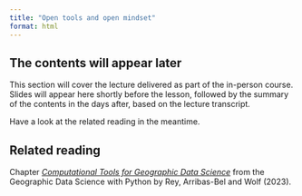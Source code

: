 ```yaml
---
title: "Open tools and open mindset"
format: html
---
```


<!-- Introduction to open science, reproducibility, open mindset, open culture.

How that translates into tools.

Learn how to ask questions, how to read documentation and how to find help. -->

::: {.callout-note appearance="simple"}

## The contents will appear later

This section will cover the lecture delivered as part of the in-person course. Slides will appear here shortly before the lesson, followed by the summary of the contents in the days after, based on the lecture transcript.

Have a look at the related reading in the meantime.

:::

::: {.callout-tip}
## Related reading

Chapter [_Computational Tools for Geographic Data Science_](https://geographicdata.science/book/notebooks/02_geospatial_computational_environment.html) from
the Geographic Data Science with Python by Rey, Arribas-Bel and Wolf (2023).
:::